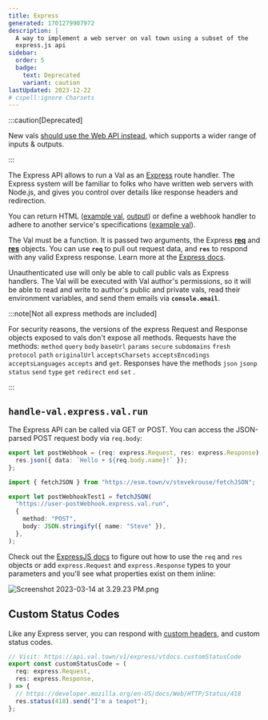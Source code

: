 ```yaml
---
title: Express
generated: 1701279907972
description: |
  A way to implement a web server on val town using a subset of the
  express.js api
sidebar:
  order: 5
  badge:
    text: Deprecated
    variant: caution
lastUpdated: 2023-12-22
# cspell:ignore Charsets
---
```


:::caution[Deprecated]

New vals [should use the Web API instead](/types/http), which supports a wider
range of inputs & outputs.

:::

The Express API allows to run a Val as an [Express](https://expressjs.com/)
route handler. The Express system will be familiar to folks who have written web
servers with Node.js, and gives you control over details like response headers
and redirection.

You can return HTML
([example val](https://www.val.town/v/stevekrouse.expressHTMLExample),
[output](https://api.val.town/v1/express/stevekrouse.expressHTMLExample?name=Townie))
or define a webhook handler to adhere to another service's specifications
([example val](https://www.val.town/v/stevekrouse.handleOnboardingReferral)).

The Val must be a function. It is passed two arguments, the
Express **[req](https://expressjs.com/en/4x/api.html#req)** and **[res](https://expressjs.com/en/4x/api.html#res)** objects.
You can use **`req`** to pull out request data, and **`res`** to respond with
any valid Express response. Learn more at
the [Express docs](https://expressjs.com/en/4x/api.html).

Unauthenticated use will only be able to call public vals as Express handlers.
The Val will be executed with Val author's permissions, so it will be able to
read and write to author's public and private vals, read their environment variables, and send
them emails via **`console.email`**.

:::note[Not all express methods are included]

For security reasons, the versions of the express Request and
Response objects exposed to vals don't expose all methods. Requests have the
methods: `method` `query` `body` `baseUrl` `params` `secure` `subdomains`
`fresh` `protocol` `path` `originalUrl` `acceptsCharsets` `acceptsEncodings`
`acceptsLanguages` `accepts` and `get`. Responses have the methods `json`
`jsonp` `status` `send` `type` `get` `redirect` `end` `set` .

:::

## `handle-val.express.val.run`

The Express API can be called via GET or POST. You can access the JSON-parsed
POST request body via `req.body`:

```ts title="@user/postWebhook" val
export let postWebhook = (req: express.Request, res: express.Response) => {
  res.json({ data: `Hello + ${req.body.name}!` });
};
```

```ts title="Fetch @user/postWebhook" val
import { fetchJSON } from "https://esm.town/v/stevekrouse/fetchJSON";

export let postWebhookTest1 = fetchJSON(
  "https://user-postWebhook.express.val.run",
  {
    method: "POST",
    body: JSON.stringify({ name: "Steve" }),
  },
);
```

Check out the [ExpressJS docs](http://expressjs.com/) to figure out how to use
the `req` and `res` objects or add `express.Request` and `express.Response` types
to your parameters and you'll see what properties exist on them inline:

![Screenshot 2023-03-14 at 3.29.23 PM.png](./express/screenshot_2023-03-14_at_32923_pm.png)

## Custom Status Codes

Like any Express server, you can respond with
[custom headers](https://expressjs.com/en/api.html#res.set), and custom status
codes.

```ts title="Example" val
// Visit: https://api.val.town/v1/express/vtdocs.customStatusCode
export const customStatusCode = (
  req: express.Request,
  res: express.Response,
) => {
  // https://developer.mozilla.org/en-US/docs/Web/HTTP/Status/418
  res.status(418).send("I'm a teapot");
};
```
